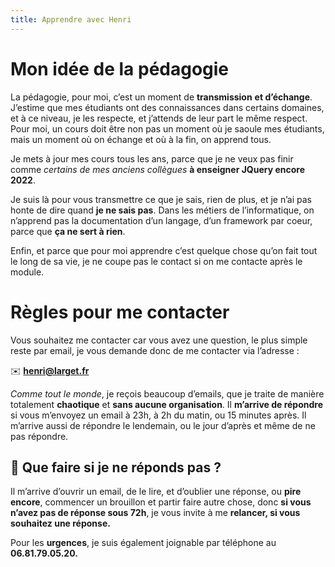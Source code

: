 ```yaml
---
title: Apprendre avec Henri
---
```

# Mon idée de la pédagogie

La pédagogie, pour moi, c’est un moment de **transmission** **et d’échange**. J’estime que mes étudiants ont des connaissances dans certains domaines, et à ce niveau, je les respecte, et j’attends de leur part le même respect. Pour moi, un cours doit être non pas un moment où je saoule mes étudiants, mais un moment où on échange et où à la fin, on apprend tous.

Je mets à jour mes cours tous les ans, parce que je ne veux pas finir comme _certains de mes anciens collègues_ **à enseigner JQuery encore 2022**.

Je suis là pour vous transmettre ce que je sais, rien de plus, et je n’ai pas honte de dire quand **je ne sais pas**. Dans les métiers de l’informatique, on n’apprend pas la documentation d’un langage, d’un framework par coeur, parce que **ça ne sert à rien**.

Enfin, et parce que pour moi apprendre c’est quelque chose qu’on fait tout le long de sa vie, je ne coupe pas le contact si on me contacte après le module.

# Règles pour me contacter
Vous souhaitez me contacter car vous avez une question, le plus simple reste par email, je vous demande donc de me contacter via l’adresse :

 ✉️ **[henri@larget.fr](mailto:henri@larget.fr)**

_Comme tout le monde_, je reçois beaucoup d’emails, que je traite de manière totalement **chaotique** et **sans aucune organisation**. Il **m’arrive de répondre** si vous m’envoyez un email à 23h, à 2h du matin, ou 15 minutes après. Il m’arrive aussi de répondre le lendemain, ou le jour d’après et même de ne pas répondre.

## 🙊 **Que faire si je ne réponds pas ?**

Il m’arrive d’ouvrir un email, de le lire, et d’oublier une réponse, ou **pire encore**, commencer un brouillon et partir faire autre chose, donc **si vous n’avez pas de réponse sous 72h**, je vous invite à me **relancer, si vous souhaitez une réponse.**


Pour les **urgences**, je suis également joignable par téléphone au **06.81.79.05.20.**